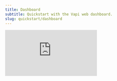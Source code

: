 ```yaml
---
title: Dashboard
subtitle: Quickstart with the Vapi web dashboard.
slug: quickstart/dashboard
---
```


<Frame>
  <div class="video-embed-wrapper">
    <iframe
      src="https://www.youtube.com/embed/sFXaTsmMR8s?si=aV-mAdjwkpHchHfT"
      title='An embedded YouTube video titled "Quickstart: Vapi Dashboard"'
      frameborder="0"
      allow="fullscreen; accelerometer; autoplay; clipboard-write; encrypted-media; gyroscope; picture-in-picture; web-share"
      allowfullscreen
      referrerpolicy="strict-origin-when-cross-origin"
    />
  </div>
</Frame>

### The Web Dashboard

One of the easiest ways to get started with Vapi is by using the web dashboard.

<Note>
You can visit your dashboard by going to [dashboard.vapi.ai](https://dashboard.vapi.ai)
</Note>

The web dashboard gives you the ability to:

- **view, create, & modify [assistants](/assistants)** associated with your account
- **provision & manage phone numbers** assistants can dial outbound from or receive inbound calls to
- **review conversation data** (such as audio recordings, call metadata, etc)
- **manage your [provider keys](/customization/provider-keys)** (used in communication with external [TTS](/glossary#tts), LLM, & [STT](/glossary#stt) vendors)

We will be walking through the core necessities you need to get up and running in this guide.

<Tip>
  The web dashboard wraps over much of the realtime call functionality of Vapi. The dashboard
  actually uses the [web SDK](/sdk/web) beneath-the-hood to make web calls.
</Tip>

## Vapi’s Pizzeria

In this guide we will be implementing a simple order-taking assistant at a pizza shop called “Vapi’s Pizzeria”.

Vapi’s has 3 types of menu items: `pizza`, `side`s, & `drink`s. Customers will be ordering 1 of each.

<Frame caption="Customers will order 3 items: 1 pizza, 1 side, & 1 drink. The assistant will handle the full order taking conversation.">
  <img src="../static/images/quickstart/vapis-pizzeria.png" />
</Frame>

## Assistant Setup

First we're going to set up our assistant in the dashboard. Once our assistant’s **transcriber**, **model**, & **voice** are set up, we can call it to place our order.

<Note>
You can visit your dashboard at [dashboard.vapi.ai](https://dashboard.vapi.ai/)
</Note>

<Markdown src="../snippets/quickstart/dashboard/assistant-setup-inbound.mdx" />

## Calling Your Assistant

Now that your assistant is fully setup & configured, we will want to contact it. There are 2 ways to "call in" to an assistant:

- **Over the Internet:** Network-enabled devices can contact Vapi via the Internet (i.e. web applications, mobile applications). No phone number is involved.
- **Via Telephony:** Phones can communicate to Vapi over a cellular network (i.e. phone call). One phone number dials to another phone number.

For our use case, it is most appropriate that customers will contact our assistant via an inbound
phone call. Though, we will look at both ways of calling in.

<AccordionGroup>
  <Accordion title="Call in the Dashboard" icon="camera-web" iconType="solid">
    The quickest way to contact your new assistant is by simply using the call button on the assistant detail page:

    <Frame caption="Call into your assistant via the dashboard.">
      <img src="../static/images/quickstart/dashboard/call-assistant-web-dashboard.png" />
    </Frame>

    <Tip>The dashboard uses the [web SDK](/sdk/web) underneath to make web calls.</Tip>

    This will start a web call with your assistant, you can now speak to it to order your pizza & sides!

  </Accordion>
  <Accordion title="Call via Phone" icon="phone-arrow-up-right" iconType="solid">
    Since our assistant is meant to take orders over the phone, we will want to set up [inbound calling](/phone-calling) to our assistant. We will need to do 2 things:

    1. **provision a new phone number** to sit our agent behind (it will pick-up calls that come in — hence "inbound calling")
    2. **place our agent behind that phone number**

    If you already have your own phone numbers (purchased via Twilio or Vonage, etc), you can import
    them into Vapi for use. Learn more about [telephony](/phone-calling) on Vapi.

    <AccordionGroup>
      <Accordion title="Provision a Phone Number" icon="hashtag" iconType="solid">
        <Markdown src="../snippets/quickstart/dashboard/provision-phone-number-with-vapi.mdx" />
      </Accordion>
      <Accordion title="Attach Your Assistant" icon="user-robot" iconType="solid">
        In the `Inbound` area of the phone number detail view, select your assistant in the dropdown under `Assistant`.

        <Frame caption="Your assistant will now pick-up calls made to this phone number.">
          <img src="../static/images/quickstart/dashboard/inbound-assistant-set.png" />
        </Frame>

        This will put your assistant behind the phone number for inbound calls. Your assistant is now ready to take calls.
      </Accordion>
    </AccordionGroup>

  </Accordion>
</AccordionGroup>

Your assistant should be able to accept calls & maintain a basic conversation. Happy ordering!

<Tip>
  Your assistant won't yet be able to hang-up the phone at the end of the call. We will learn more
  about configuring call end behaviour in later guides.
</Tip>
